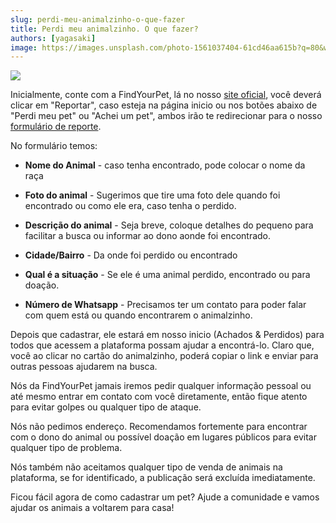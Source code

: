 ```yaml
---
slug: perdi-meu-animalzinho-o-que-fazer
title: Perdi meu animalzinho. O que fazer?
authors: [yagasaki]
image: https://images.unsplash.com/photo-1561037404-61cd46aa615b?q=80&w=2070&auto=format&fit=crop&ixlib=rb-4.0.3&ixid=M3wxMjA3fDB8MHxwaG90by1wYWdlfHx8fGVufDB8fHx8fA%3D%3D
---
```


![](https://images.unsplash.com/photo-1561037404-61cd46aa615b?q=80&w=2070&auto=format&fit=crop&ixlib=rb-4.0.3&ixid=M3wxMjA3fDB8MHxwaG90by1wYWdlfHx8fGVufDB8fHx8fA%3D%3D)

Inicialmente, conte com a FindYourPet, lá no nosso [site oficial](https://findyourpet.vercel.app/), você deverá clicar em "Reportar", caso esteja
na página inicio ou nos botões abaixo de "Perdi meu pet" ou "Achei um pet", ambos irão te redirecionar para
o nosso [formulário de reporte](https://findyourpet.vercel.app/reporte).

No formulário temos:

- **Nome do Animal** - caso tenha encontrado, pode colocar o nome da raça

- **Foto do animal** - Sugerimos que tire uma foto dele quando foi encontrado ou como ele era, caso tenha o perdido.

- **Descrição do animal** - Seja breve, coloque detalhes do pequeno para facilitar a busca ou informar ao dono aonde foi encontrado.

- **Cidade/Bairro** - Da onde foi perdido ou encontrado

- **Qual é a situação** - Se ele é uma animal perdido, encontrado ou para doação.

- **Número de Whatsapp** - Precisamos ter um contato para poder falar com quem está ou quando encontrarem o animalzinho.

Depois que cadastrar, ele estará em nosso inicio (Achados & Perdidos) para todos que acessem a plataforma possam
ajudar a encontrá-lo. Claro que, você ao clicar no cartão do animalzinho, poderá copiar o link e enviar
para outras pessoas ajudarem na busca.

Nós da FindYourPet jamais iremos pedir qualquer informação pessoal ou até mesmo entrar em contato com você diretamente,
então fique atento para evitar golpes ou qualquer tipo de ataque.

Nós não pedimos endereço. Recomendamos fortemente para encontrar com o dono do animal ou possível doação em
lugares públicos para evitar qualquer tipo de problema.

Nós também não aceitamos qualquer tipo de venda de animais na plataforma, se for identificado, a publicação
será excluída imediatamente.

Ficou fácil agora de como cadastrar um pet? Ajude a comunidade e vamos ajudar os animais a voltarem para casa!